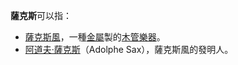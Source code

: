 '''薩克斯'''可以指：
* [[薩克斯風|薩克斯風]]，一種[[金屬|金屬]]製的[[木管樂器|木管樂器]]。
* [[阿道夫·薩克斯|阿道夫·薩克斯]]（Adolphe Sax），薩克斯風的發明人。

{{disambig|S|Cat=三字译名消歧义}}